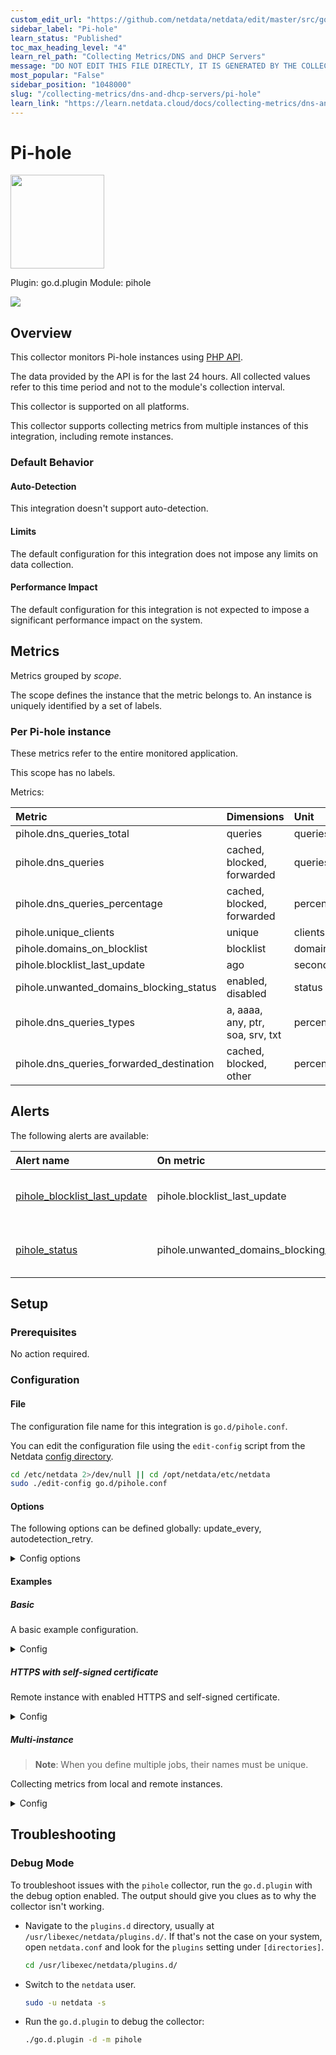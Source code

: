 ```yaml
---
custom_edit_url: "https://github.com/netdata/netdata/edit/master/src/go/collectors/go.d.plugin/modules/pihole/metadata.yaml"
sidebar_label: "Pi-hole"
learn_status: "Published"
toc_max_heading_level: "4"
learn_rel_path: "Collecting Metrics/DNS and DHCP Servers"
message: "DO NOT EDIT THIS FILE DIRECTLY, IT IS GENERATED BY THE COLLECTOR'S metadata.yaml FILE"
most_popular: "False"
sidebar_position: "1048000"
slug: "/collecting-metrics/dns-and-dhcp-servers/pi-hole"
learn_link: "https://learn.netdata.cloud/docs/collecting-metrics/dns-and-dhcp-servers/pi-hole"
---
```



# Pi-hole


<img src="https://netdata.cloud/img/pihole.png" width="150"/>


Plugin: go.d.plugin
Module: pihole

<img src="https://img.shields.io/badge/maintained%20by-Netdata-%2300ab44" />

## Overview

This collector monitors Pi-hole instances using [PHP API](https://github.com/pi-hole/AdminLTE).

The data provided by the API is for the last 24 hours. All collected values refer to this time period and not to the
module's collection interval.




This collector is supported on all platforms.

This collector supports collecting metrics from multiple instances of this integration, including remote instances.


### Default Behavior

#### Auto-Detection

This integration doesn't support auto-detection.

#### Limits

The default configuration for this integration does not impose any limits on data collection.

#### Performance Impact

The default configuration for this integration is not expected to impose a significant performance impact on the system.


## Metrics

Metrics grouped by *scope*.

The scope defines the instance that the metric belongs to. An instance is uniquely identified by a set of labels.



### Per Pi-hole instance

These metrics refer to the entire monitored application.

This scope has no labels.

Metrics:

| Metric | Dimensions | Unit |
|:------|:----------|:----|
| pihole.dns_queries_total | queries | queries |
| pihole.dns_queries | cached, blocked, forwarded | queries |
| pihole.dns_queries_percentage | cached, blocked, forwarded | percentage |
| pihole.unique_clients | unique | clients |
| pihole.domains_on_blocklist | blocklist | domains |
| pihole.blocklist_last_update | ago | seconds |
| pihole.unwanted_domains_blocking_status | enabled, disabled | status |
| pihole.dns_queries_types | a, aaaa, any, ptr, soa, srv, txt | percentage |
| pihole.dns_queries_forwarded_destination | cached, blocked, other | percentage |



## Alerts


The following alerts are available:

| Alert name  | On metric | Description |
|:------------|:----------|:------------|
| [ pihole_blocklist_last_update ](https://github.com/netdata/netdata/blob/master/src/health/health.d/pihole.conf) | pihole.blocklist_last_update | gravity.list (blocklist) file last update time |
| [ pihole_status ](https://github.com/netdata/netdata/blob/master/src/health/health.d/pihole.conf) | pihole.unwanted_domains_blocking_status | unwanted domains blocking is disabled |


## Setup

### Prerequisites

No action required.

### Configuration

#### File

The configuration file name for this integration is `go.d/pihole.conf`.


You can edit the configuration file using the `edit-config` script from the
Netdata [config directory](/docs/netdata-agent/configuration#the-netdata-config-directory).

```bash
cd /etc/netdata 2>/dev/null || cd /opt/netdata/etc/netdata
sudo ./edit-config go.d/pihole.conf
```
#### Options

The following options can be defined globally: update_every, autodetection_retry.


<details><summary>Config options</summary>

| Name | Description | Default | Required |
|:----|:-----------|:-------|:--------:|
| update_every | Data collection frequency. | 5 | no |
| autodetection_retry | Recheck interval in seconds. Zero means no recheck will be scheduled. | 0 | no |
| url | Server URL. | http://127.0.0.1 | yes |
| setup_vars_path | Path to setupVars.conf. This file is used to get the web password. | /etc/pihole/setupVars.conf | no |
| timeout | HTTP request timeout. | 5 | no |
| username | Username for basic HTTP authentication. |  | no |
| password | Password for basic HTTP authentication. |  | no |
| proxy_url | Proxy URL. |  | no |
| proxy_username | Username for proxy basic HTTP authentication. |  | no |
| proxy_password | Password for proxy basic HTTP authentication. |  | no |
| method | HTTP request method. | GET | no |
| body | HTTP request body. |  | no |
| headers | HTTP request headers. |  | no |
| not_follow_redirects | Redirect handling policy. Controls whether the client follows redirects. | no | no |
| tls_skip_verify | Server certificate chain and hostname validation policy. Controls whether the client performs this check. | no | no |
| tls_ca | Certification authority that the client uses when verifying the server's certificates. |  | no |
| tls_cert | Client TLS certificate. |  | no |
| tls_key | Client TLS key. |  | no |

</details>

#### Examples

##### Basic

A basic example configuration.

<details><summary>Config</summary>

```yaml
jobs:
  - name: local
    url: http://127.0.0.1

```
</details>

##### HTTPS with self-signed certificate

Remote instance with enabled HTTPS and self-signed certificate.

<details><summary>Config</summary>

```yaml
jobs:
  - name: local
    url: https://203.0.113.11
    tls_skip_verify: yes
    password: 1ebd33f882f9aa5fac26a7cb74704742f91100228eb322e41b7bd6e6aeb8f74b

```
</details>

##### Multi-instance

> **Note**: When you define multiple jobs, their names must be unique.

Collecting metrics from local and remote instances.


<details><summary>Config</summary>

```yaml
jobs:
  - name: local
    url: http://127.0.0.1

  - name: remote
    url: http://203.0.113.10
    password: 1ebd33f882f9aa5fac26a7cb74704742f91100228eb322e41b7bd6e6aeb8f74b

```
</details>



## Troubleshooting

### Debug Mode

To troubleshoot issues with the `pihole` collector, run the `go.d.plugin` with the debug option enabled. The output
should give you clues as to why the collector isn't working.

- Navigate to the `plugins.d` directory, usually at `/usr/libexec/netdata/plugins.d/`. If that's not the case on
  your system, open `netdata.conf` and look for the `plugins` setting under `[directories]`.

  ```bash
  cd /usr/libexec/netdata/plugins.d/
  ```

- Switch to the `netdata` user.

  ```bash
  sudo -u netdata -s
  ```

- Run the `go.d.plugin` to debug the collector:

  ```bash
  ./go.d.plugin -d -m pihole
  ```



